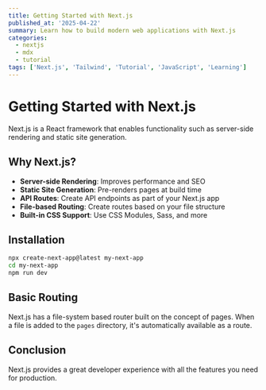 ```yaml
---
title: Getting Started with Next.js
published_at: '2025-04-22'
summary: Learn how to build modern web applications with Next.js
categories:
  - nextjs
  - mdx
  - tutorial
tags: ['Next.js', 'Tailwind', 'Tutorial', 'JavaScript', 'Learning']
---
```


# Getting Started with Next.js

Next.js is a React framework that enables functionality such as server-side rendering and static site generation.

## Why Next.js?

- **Server-side Rendering**: Improves performance and SEO
- **Static Site Generation**: Pre-renders pages at build time
- **API Routes**: Create API endpoints as part of your Next.js app
- **File-based Routing**: Create routes based on your file structure
- **Built-in CSS Support**: Use CSS Modules, Sass, and more

## Installation

```bash
npx create-next-app@latest my-next-app
cd my-next-app
npm run dev
```

## Basic Routing

Next.js has a file-system based router built on the concept of pages. When a file is added to the `pages` directory, it's automatically available as a route.

## Conclusion

Next.js provides a great developer experience with all the features you need for production.
